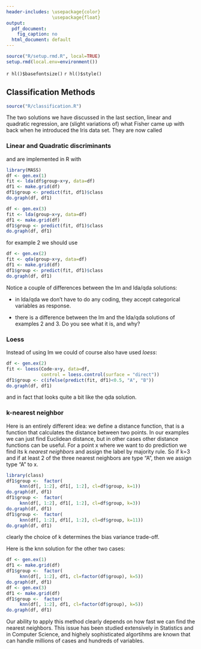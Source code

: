 ```yaml
---
header-includes: \usepackage{color}
                 \usepackage{float}
output:
  pdf_document:
    fig_caption: no
  html_document: default
---
```


```r
source("R/setup.rmd.R", local=TRUE)
setup.rmd(local.env=environment())
```
`r hl()$basefontsize()`
`r hl()$style()`

## Classification Methods


```r
source("R/classification.R")
```


The two solutions we have discussed in the last section, linear and quadratic regression, are (slight variations of) what Fisher came up with back when he introduced the Iris data set. They are now called 
 
### Linear and Quadratic discriminants
 
and are implemented in R with
 
```r
library(MASS)
df <- gen.ex(1)
fit <- lda(df$group~x+y, data=df)
df1 <- make.grid(df)
df1$group <- predict(fit, df1)$class
do.graph(df, df1)
```

```r
df <- gen.ex(3)
fit <- lda(group~x+y, data=df)
df1 <- make.grid(df)
df1$group <- predict(fit, df1)$class
do.graph(df, df1)
```

for example 2 we should use

```r
df <- gen.ex(2)
fit <- qda(group~x+y, data=df)
df1 <- make.grid(df)
df1$group <- predict(fit, df1)$class
do.graph(df, df1)
```

Notice a couple of differences between the lm and lda/qda solutions:

-  in lda/qda we don't have to do any coding, they accept categorical variables as response.

-  there is a difference between the lm and the lda/qda solutions of examples 2 and  3. Do you see what it is, and why?

### Loess

Instead of using lm we could of course also have used *loess*:

```r
df <- gen.ex(2)
fit <- loess(Code~x+y, data=df, 
             control = loess.control(surface = "direct"))
df1$group <- c(ifelse(predict(fit, df1)<0.5, "A", "B"))
do.graph(df, df1)
```

and in fact that looks quite a bit like the qda solution.

### k-nearest neighbor

Here is an entirely different idea: we define a distance function, that is a function that calculates the distance between two points. In our examples we can just find Euclidean distance, but in other cases other distance functions can be useful. For a point x where we want to do prediction we find its k *nearest neighbors* and assign the label by majority rule. So if k=3 and if at least 2 of the three nearest neighbors are type "A", then we assign type "A" to x.

```r
library(class)
df1$group <-  factor(
     knn(df[, 1:2], df1[, 1:2], cl=df$group, k=1))
do.graph(df, df1)
df1$group <-  factor(
     knn(df[, 1:2], df1[, 1:2], cl=df$group, k=3))
do.graph(df, df1)
df1$group <-  factor(
     knn(df[, 1:2], df1[, 1:2], cl=df$group, k=11))
do.graph(df, df1)
```
clearly the choice of k determines the bias variance trade-off.

Here is the knn solution for the other two cases:

```r
df <- gen.ex(1)
df1 <- make.grid(df)
df1$group <-  factor(
     knn(df[, 1:2], df1, cl=factor(df$group), k=5))
do.graph(df, df1)
df <- gen.ex(3)
df1 <- make.grid(df)
df1$group <-  factor(
     knn(df[, 1:2], df1, cl=factor(df$group), k=5))
do.graph(df, df1)
```

Our ability to apply this method clearly depends on how fast we can find the nearest neighbors. This issue has been studied extensively in Statistics and in Computer Science, and highely sophisticated algortihms are known that can handle millions of cases and hundreds of variables. 
